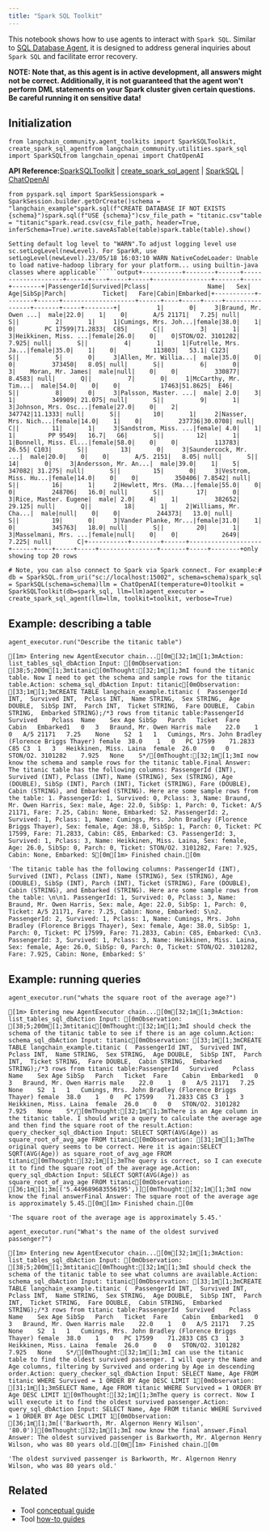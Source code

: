 ```yaml
---
title: "Spark SQL Toolkit"
---
```


This notebook shows how to use agents to interact with `Spark SQL`. Similar to [SQL Database Agent](/src/oss/integrations/tools/sql_database), it is designed to address general inquiries about `Spark SQL` and facilitate error recovery.

**NOTE: Note that, as this agent is in active development, all answers might not be correct. Additionally, it is not guaranteed that the agent won't perform DML statements on your Spark cluster given certain questions. Be careful running it on sensitive data!**

## Initialization

```
from langchain_community.agent_toolkits import SparkSQLToolkit, create_spark_sql_agentfrom langchain_community.utilities.spark_sql import SparkSQLfrom langchain_openai import ChatOpenAI
```

**API Reference:**[SparkSQLToolkit](https://python.langchain.com/api_reference/community/agent_toolkits/langchain_community.agent_toolkits.spark_sql.toolkit.SparkSQLToolkit.html) | [create\_spark\_sql\_agent](https://python.langchain.com/api_reference/community/agent_toolkits/langchain_community.agent_toolkits.spark_sql.base.create_spark_sql_agent.html) | [SparkSQL](https://python.langchain.com/api_reference/community/utilities/langchain_community.utilities.spark_sql.SparkSQL.html) | [ChatOpenAI](https://python.langchain.com/api_reference/openai/chat_models/langchain_openai.chat_models.base.ChatOpenAI.html)

```
from pyspark.sql import SparkSessionspark = SparkSession.builder.getOrCreate()schema = "langchain_example"spark.sql(f"CREATE DATABASE IF NOT EXISTS {schema}")spark.sql(f"USE {schema}")csv_file_path = "titanic.csv"table = "titanic"spark.read.csv(csv_file_path, header=True, inferSchema=True).write.saveAsTable(table)spark.table(table).show()
```

```````
Setting default log level to "WARN".To adjust logging level use sc.setLogLevel(newLevel). For SparkR, use setLogLevel(newLevel).23/05/18 16:03:10 WARN NativeCodeLoader: Unable to load native-hadoop library for your platform... using builtin-java classes where applicable``````output+-----------+--------+------+--------------------+------+----+-----+-----+----------------+-------+-----+--------+|PassengerId|Survived|Pclass|                Name|   Sex| Age|SibSp|Parch|          Ticket|   Fare|Cabin|Embarked|+-----------+--------+------+--------------------+------+----+-----+-----+----------------+-------+-----+--------+|          1|       0|     3|Braund, Mr. Owen ...|  male|22.0|    1|    0|       A/5 21171|   7.25| null|       S||          2|       1|     1|Cumings, Mrs. Joh...|female|38.0|    1|    0|        PC 17599|71.2833|  C85|       C||          3|       1|     3|Heikkinen, Miss. ...|female|26.0|    0|    0|STON/O2. 3101282|  7.925| null|       S||          4|       1|     1|Futrelle, Mrs. Ja...|female|35.0|    1|    0|          113803|   53.1| C123|       S||          5|       0|     3|Allen, Mr. Willia...|  male|35.0|    0|    0|          373450|   8.05| null|       S||          6|       0|     3|    Moran, Mr. James|  male|null|    0|    0|          330877| 8.4583| null|       Q||          7|       0|     1|McCarthy, Mr. Tim...|  male|54.0|    0|    0|           17463|51.8625|  E46|       S||          8|       0|     3|Palsson, Master. ...|  male| 2.0|    3|    1|          349909| 21.075| null|       S||          9|       1|     3|Johnson, Mrs. Osc...|female|27.0|    0|    2|          347742|11.1333| null|       S||         10|       1|     2|Nasser, Mrs. Nich...|female|14.0|    1|    0|          237736|30.0708| null|       C||         11|       1|     3|Sandstrom, Miss. ...|female| 4.0|    1|    1|         PP 9549|   16.7|   G6|       S||         12|       1|     1|Bonnell, Miss. El...|female|58.0|    0|    0|          113783|  26.55| C103|       S||         13|       0|     3|Saundercock, Mr. ...|  male|20.0|    0|    0|       A/5. 2151|   8.05| null|       S||         14|       0|     3|Andersson, Mr. An...|  male|39.0|    1|    5|          347082| 31.275| null|       S||         15|       0|     3|Vestrom, Miss. Hu...|female|14.0|    0|    0|          350406| 7.8542| null|       S||         16|       1|     2|Hewlett, Mrs. (Ma...|female|55.0|    0|    0|          248706|   16.0| null|       S||         17|       0|     3|Rice, Master. Eugene|  male| 2.0|    4|    1|          382652| 29.125| null|       Q||         18|       1|     2|Williams, Mr. Cha...|  male|null|    0|    0|          244373|   13.0| null|       S||         19|       0|     3|Vander Planke, Mr...|female|31.0|    1|    0|          345763|   18.0| null|       S||         20|       1|     3|Masselmani, Mrs. ...|female|null|    0|    0|            2649|  7.225| null|       C|+-----------+--------+------+--------------------+------+----+-----+-----+----------------+-------+-----+--------+only showing top 20 rows
```````

```
# Note, you can also connect to Spark via Spark connect. For example:# db = SparkSQL.from_uri("sc://localhost:15002", schema=schema)spark_sql = SparkSQL(schema=schema)llm = ChatOpenAI(temperature=0)toolkit = SparkSQLToolkit(db=spark_sql, llm=llm)agent_executor = create_spark_sql_agent(llm=llm, toolkit=toolkit, verbose=True)
```

## Example: describing a table

```
agent_executor.run("Describe the titanic table")
```

```
[1m> Entering new AgentExecutor chain...[0m[32;1m[1;3mAction: list_tables_sql_dbAction Input: [0mObservation: [38;5;200m[1;3mtitanic[0mThought:[32;1m[1;3mI found the titanic table. Now I need to get the schema and sample rows for the titanic table.Action: schema_sql_dbAction Input: titanic[0mObservation: [33;1m[1;3mCREATE TABLE langchain_example.titanic (  PassengerId INT,  Survived INT,  Pclass INT,  Name STRING,  Sex STRING,  Age DOUBLE,  SibSp INT,  Parch INT,  Ticket STRING,  Fare DOUBLE,  Cabin STRING,  Embarked STRING);/*3 rows from titanic table:PassengerId	Survived	Pclass	Name	Sex	Age	SibSp	Parch	Ticket	Fare	Cabin	Embarked1	0	3	Braund, Mr. Owen Harris	male	22.0	1	0	A/5 21171	7.25	None	S2	1	1	Cumings, Mrs. John Bradley (Florence Briggs Thayer)	female	38.0	1	0	PC 17599	71.2833	C85	C3	1	3	Heikkinen, Miss. Laina	female	26.0	0	0	STON/O2. 3101282	7.925	None	S*/[0mThought:[32;1m[1;3mI now know the schema and sample rows for the titanic table.Final Answer: The titanic table has the following columns: PassengerId (INT), Survived (INT), Pclass (INT), Name (STRING), Sex (STRING), Age (DOUBLE), SibSp (INT), Parch (INT), Ticket (STRING), Fare (DOUBLE), Cabin (STRING), and Embarked (STRING). Here are some sample rows from the table: 1. PassengerId: 1, Survived: 0, Pclass: 3, Name: Braund, Mr. Owen Harris, Sex: male, Age: 22.0, SibSp: 1, Parch: 0, Ticket: A/5 21171, Fare: 7.25, Cabin: None, Embarked: S2. PassengerId: 2, Survived: 1, Pclass: 1, Name: Cumings, Mrs. John Bradley (Florence Briggs Thayer), Sex: female, Age: 38.0, SibSp: 1, Parch: 0, Ticket: PC 17599, Fare: 71.2833, Cabin: C85, Embarked: C3. PassengerId: 3, Survived: 1, Pclass: 3, Name: Heikkinen, Miss. Laina, Sex: female, Age: 26.0, SibSp: 0, Parch: 0, Ticket: STON/O2. 3101282, Fare: 7.925, Cabin: None, Embarked: S[0m[1m> Finished chain.[0m
```

```
'The titanic table has the following columns: PassengerId (INT), Survived (INT), Pclass (INT), Name (STRING), Sex (STRING), Age (DOUBLE), SibSp (INT), Parch (INT), Ticket (STRING), Fare (DOUBLE), Cabin (STRING), and Embarked (STRING). Here are some sample rows from the table: \n\n1. PassengerId: 1, Survived: 0, Pclass: 3, Name: Braund, Mr. Owen Harris, Sex: male, Age: 22.0, SibSp: 1, Parch: 0, Ticket: A/5 21171, Fare: 7.25, Cabin: None, Embarked: S\n2. PassengerId: 2, Survived: 1, Pclass: 1, Name: Cumings, Mrs. John Bradley (Florence Briggs Thayer), Sex: female, Age: 38.0, SibSp: 1, Parch: 0, Ticket: PC 17599, Fare: 71.2833, Cabin: C85, Embarked: C\n3. PassengerId: 3, Survived: 1, Pclass: 3, Name: Heikkinen, Miss. Laina, Sex: female, Age: 26.0, SibSp: 0, Parch: 0, Ticket: STON/O2. 3101282, Fare: 7.925, Cabin: None, Embarked: S'
```

## Example: running queries

```
agent_executor.run("whats the square root of the average age?")
```

```
[1m> Entering new AgentExecutor chain...[0m[32;1m[1;3mAction: list_tables_sql_dbAction Input: [0mObservation: [38;5;200m[1;3mtitanic[0mThought:[32;1m[1;3mI should check the schema of the titanic table to see if there is an age column.Action: schema_sql_dbAction Input: titanic[0mObservation: [33;1m[1;3mCREATE TABLE langchain_example.titanic (  PassengerId INT,  Survived INT,  Pclass INT,  Name STRING,  Sex STRING,  Age DOUBLE,  SibSp INT,  Parch INT,  Ticket STRING,  Fare DOUBLE,  Cabin STRING,  Embarked STRING);/*3 rows from titanic table:PassengerId	Survived	Pclass	Name	Sex	Age	SibSp	Parch	Ticket	Fare	Cabin	Embarked1	0	3	Braund, Mr. Owen Harris	male	22.0	1	0	A/5 21171	7.25	None	S2	1	1	Cumings, Mrs. John Bradley (Florence Briggs Thayer)	female	38.0	1	0	PC 17599	71.2833	C85	C3	1	3	Heikkinen, Miss. Laina	female	26.0	0	0	STON/O2. 3101282	7.925	None	S*/[0mThought:[32;1m[1;3mThere is an Age column in the titanic table. I should write a query to calculate the average age and then find the square root of the result.Action: query_checker_sql_dbAction Input: SELECT SQRT(AVG(Age)) as square_root_of_avg_age FROM titanic[0mObservation: [31;1m[1;3mThe original query seems to be correct. Here it is again:SELECT SQRT(AVG(Age)) as square_root_of_avg_age FROM titanic[0mThought:[32;1m[1;3mThe query is correct, so I can execute it to find the square root of the average age.Action: query_sql_dbAction Input: SELECT SQRT(AVG(Age)) as square_root_of_avg_age FROM titanic[0mObservation: [36;1m[1;3m[('5.449689683556195',)][0mThought:[32;1m[1;3mI now know the final answerFinal Answer: The square root of the average age is approximately 5.45.[0m[1m> Finished chain.[0m
```

```
'The square root of the average age is approximately 5.45.'
```

```
agent_executor.run("What's the name of the oldest survived passenger?")
```

```
[1m> Entering new AgentExecutor chain...[0m[32;1m[1;3mAction: list_tables_sql_dbAction Input: [0mObservation: [38;5;200m[1;3mtitanic[0mThought:[32;1m[1;3mI should check the schema of the titanic table to see what columns are available.Action: schema_sql_dbAction Input: titanic[0mObservation: [33;1m[1;3mCREATE TABLE langchain_example.titanic (  PassengerId INT,  Survived INT,  Pclass INT,  Name STRING,  Sex STRING,  Age DOUBLE,  SibSp INT,  Parch INT,  Ticket STRING,  Fare DOUBLE,  Cabin STRING,  Embarked STRING);/*3 rows from titanic table:PassengerId	Survived	Pclass	Name	Sex	Age	SibSp	Parch	Ticket	Fare	Cabin	Embarked1	0	3	Braund, Mr. Owen Harris	male	22.0	1	0	A/5 21171	7.25	None	S2	1	1	Cumings, Mrs. John Bradley (Florence Briggs Thayer)	female	38.0	1	0	PC 17599	71.2833	C85	C3	1	3	Heikkinen, Miss. Laina	female	26.0	0	0	STON/O2. 3101282	7.925	None	S*/[0mThought:[32;1m[1;3mI can use the titanic table to find the oldest survived passenger. I will query the Name and Age columns, filtering by Survived and ordering by Age in descending order.Action: query_checker_sql_dbAction Input: SELECT Name, Age FROM titanic WHERE Survived = 1 ORDER BY Age DESC LIMIT 1[0mObservation: [31;1m[1;3mSELECT Name, Age FROM titanic WHERE Survived = 1 ORDER BY Age DESC LIMIT 1[0mThought:[32;1m[1;3mThe query is correct. Now I will execute it to find the oldest survived passenger.Action: query_sql_dbAction Input: SELECT Name, Age FROM titanic WHERE Survived = 1 ORDER BY Age DESC LIMIT 1[0mObservation: [36;1m[1;3m[('Barkworth, Mr. Algernon Henry Wilson', '80.0')][0mThought:[32;1m[1;3mI now know the final answer.Final Answer: The oldest survived passenger is Barkworth, Mr. Algernon Henry Wilson, who was 80 years old.[0m[1m> Finished chain.[0m
```

```
'The oldest survived passenger is Barkworth, Mr. Algernon Henry Wilson, who was 80 years old.'
```

## Related

* Tool [conceptual guide](/src/oss/concepts/tools)
* Tool [how-to guides](/src/oss/how_to/#tools)
